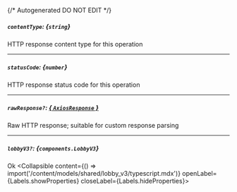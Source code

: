 {/* Autogenerated DO NOT EDIT  */}

##### `contentType`: *{`string`}*
HTTP response content type for this operation

---
##### `statusCode`: *{`number`}*
HTTP response status code for this operation

---
##### `rawResponse?`: [*{ `AxiosResponse` }*](https://axios-http.com/docs/res_schema)
Raw HTTP response; suitable for custom response parsing

---
##### `lobbyV3?`: *{`components.LobbyV3`}*
Ok
<Collapsible content={() => import('/content/models/shared/lobby_v3/typescript.mdx')} openLabel={Labels.showProperties} closeLabel={Labels.hideProperties}>
</Collapsible>



